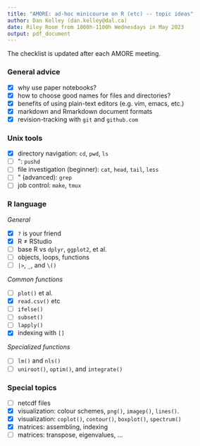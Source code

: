 ```yaml
---
title: "AMORE: ad-hoc minicourse on R (etc) -- topic ideas"
author: Dan Kelley (dan.kelley@dal.ca)
date: Riley Room from 1000h-1100h Wednesdays in May 2023
output: pdf_document
---
```


The checklist is updated after each AMORE meeting.

### General advice

* [x] why use paper notebooks?
* [x] how to choose good names for files and directories?
* [x] benefits of using plain-text editors (e.g. vim, emacs, etc.)
* [x] markdown and Rmarkdown document formats
* [x] revision-tracking with `git` and `github.com`

### Unix tools

* [x] directory navigation: `cd`, `pwd`, `ls`
* [ ] \": `pushd`
* [ ] file investigation (beginner): `cat`, `head`, `tail`, `less`
* [ ] \" (advanced): `grep`
* [ ] job control: `make`, `tmux`

### R language

*General*

* [x] `?` is your friend
* [x] R $\ne$ RStudio
* [ ] base R vs `dplyr`, `ggplot2`, et al.
* [ ] objects, loops, functions
* [ ] `|>`, `_`, and `\()`

*Common functions*

* [ ] `plot()` et al.
* [x] `read.csv()` etc
* [ ] `ifelse()`
* [ ] `subset()`
* [ ] `lapply()`
* [x] indexing with `[]`

*Specialized functions*

* [ ] `lm()` and `nls()`
* [ ] `uniroot()`, `optim()`, and `integrate()`

### Special topics

* [ ] netcdf files
* [x] visualization: colour schemes, `png()`, `imagep()`, `lines()`.
* [x] visualization: `coplot()`, `contour()`, `boxplot()`, `spectrum()`
* [x] matrices: assembling, indexing
* [ ] matrices: transpose, eigenvalues, ...


